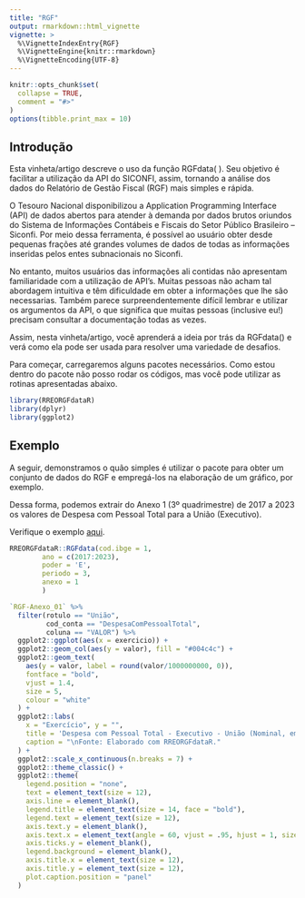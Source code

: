 ```yaml
---
title: "RGF"
output: rmarkdown::html_vignette
vignette: >
  %\VignetteIndexEntry{RGF}
  %\VignetteEngine{knitr::rmarkdown}
  %\VignetteEncoding{UTF-8}
---
```


```r
knitr::opts_chunk$set(
  collapse = TRUE,
  comment = "#>"
)
options(tibble.print_max = 10)
```

## Introdução

Esta vinheta/artigo descreve o uso da função RGFdata( ). Seu objetivo é facilitar a utilização da API do SICONFI, assim, tornando a análise dos dados do Relatório de Gestão Fiscal (RGF) mais simples e rápida.

O Tesouro Nacional disponibilizou a Application Programming Interface (API) de dados abertos para atender à demanda por dados brutos oriundos do Sistema de Informações Contábeis e Fiscais do Setor Público Brasileiro – Siconfi. Por meio dessa ferramenta, é possível ao usuário obter desde pequenas frações até grandes volumes de dados de todas as informações inseridas pelos entes subnacionais no Siconfi.

No entanto, muitos usuários das informações ali contidas não apresentam familiaridade com a utilização de API's. Muitas pessoas não acham tal abordagem intuitiva e têm dificuldade em obter a informações que lhe são necessarias. Também parece surpreendentemente difícil lembrar e utilizar os argumentos da API, o que significa que muitas pessoas (inclusive eu!) precisam consultar a documentação todas as vezes.

Assim, nesta vinheta/artigo, você aprenderá a ideia por trás da RGFdata() e verá como ela pode ser usada para resolver uma variedade de desafios.

Para começar, carregaremos alguns pacotes necessários. Como estou dentro do pacote não posso rodar os códigos, mas você pode utilizar as rotinas apresentadas abaixo.


```r
library(RREORGFdataR)
library(dplyr)
library(ggplot2)
```

## Exemplo

A seguir, demonstramos o quão simples é utilizar o pacote para obter um conjunto de dados do RGF e empregá-los na elaboração de um gráfico, por exemplo. 

Dessa forma, podemos extrair do Anexo 1 (3º quadrimestre) de 2017 a 2023 os valores de Despesa com Pessoal Total para a União (Executivo).

Verifique o exemplo [aqui](https://natanaelsl.com.br/project/rreorgf_pkg/).

```r
RREORGFdataR::RGFdata(cod.ibge = 1,
        ano = c(2017:2023),
        poder = 'E',
        periodo = 3,
        anexo = 1
        )

`RGF-Anexo_01` %>%
  filter(rotulo == "União",
         cod_conta == "DespesaComPessoalTotal",
         coluna == "VALOR") %>%
  ggplot2::ggplot(aes(x = exercicio)) +
  ggplot2::geom_col(aes(y = valor), fill = "#004c4c") +
  ggplot2::geom_text(
    aes(y = valor, label = round(valor/1000000000, 0)),
    fontface = "bold",
    vjust = 1.4,
    size = 5,
    colour = "white"
  ) +
  ggplot2::labs(
    x = "Exercício", y = "",
    title = 'Despesa com Pessoal Total - Executivo - União (Nominal, em Bilhões)',
    caption = "\nFonte: Elaborado com RREORGFdataR."
  ) +
  ggplot2::scale_x_continuous(n.breaks = 7) +
  ggplot2::theme_classic() +
  ggplot2::theme(
    legend.position = "none",
    text = element_text(size = 12),
    axis.line = element_blank(),
    legend.title = element_text(size = 14, face = "bold"),
    legend.text = element_text(size = 12),
    axis.text.y = element_blank(),
    axis.text.x = element_text(angle = 60, vjust = .95, hjust = 1, size = 10),
    axis.ticks.y = element_blank(),
    legend.background = element_blank(),
    axis.title.x = element_text(size = 12),
    axis.title.y = element_text(size = 12),
    plot.caption.position = "panel"
  )
```
